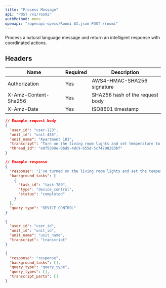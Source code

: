 ```yaml
---
title: "Process Message"
api: "POST /v1/roomi"
authMethod: none
openapi: "/openapi-specs/Roomi AI.json POST /roomi"
---
```


Process a natural language message and return an intelligent response with coordinated actions.

## Headers


| Name | Required | Description |
| --- | --- | --- |
| Authorization | Yes | AWS4-HMAC-SHA256 signature |
| X-Amz-Content-Sha256 | Yes | SHA256 hash of the request body |
| X-Amz-Date | Yes | ISO8601 timestamp |


```json
// Example request body
{
  "user_id": "user-123",
  "unit_id": "unit-456",
  "unit_name": "Apartment 101",
  "transcript": "Turn on the living room lights and set temperature to 22 degrees",
  "thread_id": "e0f5308e-0bd9-4dc9-b55d-5c74798283bf"
}
```

```json
// Example response
{
  "response": "I've turned on the living room lights and set the temperature to 22 degrees for you.",
  "background_tasks": [
    {
      "task_id": "task-789",
      "type": "device_control",
      "status": "completed"
    }
  ],
  "query_type": "DEVICE_CONTROL"
}
```

<RequestExample>

```json Request Body
{
  "user_id": "user_id",
  "unit_id": "unit_id",
  "unit_name": "unit_name",
  "transcript": "transcript"
}
```

</RequestExample>


<ResponseExample>

```json Response
{
  "response": "response",
  "background_tasks": [],
  "query_type": "query_type",
  "query_types": [],
  "transcript_parts": []
}
```

</ResponseExample>
